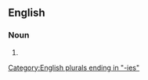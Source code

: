 {{also|électrothérapies}}

==English==

===Noun===
{{head|en|noun plural form}}

# {{plural of|electrotherapy|lang=en}}

[[Category:English plurals ending in "-ies"]]